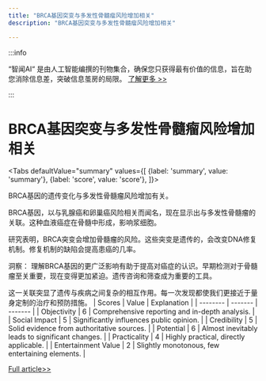```yaml
---
title: "BRCA基因突变与多发性骨髓瘤风险增加相关"
description: "BRCA基因突变与多发性骨髓瘤风险增加相关"

---
```



:::info

“智闻AI“ 是由人工智能编撰的刊物集合，确保您只获得最有价值的信息，旨在助您消除信息差，突破信息茧房的局限。  [了解更多 >>](/)

:::

# BRCA基因突变与多发性骨髓瘤风险增加相关


<Tabs
	defaultValue="summary"
	values={[
	{label: 'summary', value: 'summary'},
	{label: 'score', value: 'score'},
]}>
<TabItem value="summary">


BRCA基因的遗传变化与多发性骨髓瘤风险增加有关。

BRCA基因，以与乳腺癌和卵巢癌风险相关而闻名，现在显示出与多发性骨髓瘤的关联。这种血液癌症在骨髓中形成，影响浆细胞。

研究表明，BRCA突变会增加骨髓瘤的风险。这些突变是遗传的，会改变DNA修复机制。修复机制的缺陷会提高患癌的几率。

洞察：
理解BRCA基因的更广泛影响有助于提高对癌症的认识。早期检测对于骨髓瘤至关重要，现在变得更加紧迫。遗传咨询和筛查成为重要的工具。

这一关联突显了遗传与疾病之间复杂的相互作用。每一次发现都使我们更接近于量身定制的治疗和预防措施。
</TabItem>
<TabItem value="score">
	| Scores     | Value   | Explanation |
	| -------- | ------- | ------- |
	| Objectivity  | 6    | Comprehensive reporting and in-depth analysis.    |
	| Social Impact | 5     | Significantly influences public opinion.    |
	| Credibility    | 5    | Solid evidence from authoritative sources.    |
	| Potential    | 6    | Almost inevitably leads to significant changes.    |
	| Practicality    | 4    | Highly practical, directly applicable.    |
	| Entertainment Value    | 2    | Slightly monotonous, few entertaining elements.    |
</TabItem>
</Tabs>

[Full article>>](https://medicalxpress.com/news/2024-09-inherited-brca-genes-linked-multiple.html)

